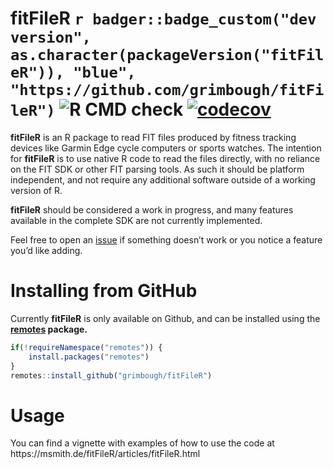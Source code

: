 # fitFileR `r badger::badge_custom("dev version", as.character(packageVersion("fitFileR")), "blue", "https://github.com/grimbough/fitFileR")` ![R CMD check](https://github.com/grimbough/fitFileR/workflows/R-CMD-check/badge.svg)  [![codecov](https://codecov.io/github/grimbough/fitFileR/branch/fit-class/graphs/badge.svg)](https://codecov.io/github/grimbough/fitFileR)

**fitFileR** is an R package to read FIT files produced by fitness tracking devices like Garmin Edge cycle computers or sports watches. The intention for **fitFileR** is to use native R code to read the files directly, with no reliance on the FIT SDK or other FIT parsing tools. As such it should be platform independent, and not require any additional software outside of a working version of R.

**fitFileR** should be considered a work in progress, and many features available in the complete SDK are not currently implemented.  

Feel free to open an [issue](https://github.com/grimbough/fitFileR/issues) if something doesn't work or you notice a feature you'd like adding.

# Installing from GitHub

Currently **fitFileR** is only available on Github, and can be installed using the **[remotes](https://cran.r-project.org/package=remotes) package.**

```r
if(!requireNamespace("remotes")) {
    install.packages("remotes")
}
remotes::install_github("grimbough/fitFileR")
```

# Usage

You can find a vignette with examples of how to use the code at https://msmith.de/fitFileR/articles/fitFileR.html
